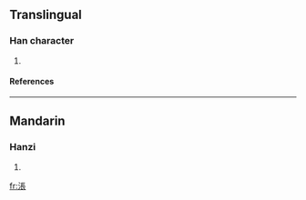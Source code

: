 ==Translingual==
===Han character===
{{Han char|rn=85|rad=水|as=08|sn=11|four=|canj=水尸一女 (ESMV)}}
# {{defn|Han|sort=水08}}
====References====
{{Han ref|kx=0628.030|dkj=17585|hdz=31639.050|uh=6DB1|ud=28081}}

----
==Mandarin==
===Hanzi===
{{cmn-hanzi|pin=[[zhàng]] (zhang4)|wg=chang<sup>4</sup>}}
# {{defn|Mandarin}}

[[fr:涱]]
